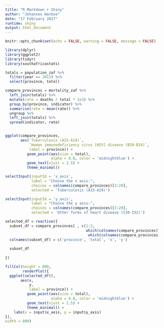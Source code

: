 ```yaml
---
title: "R Markdown + Shiny"
author: "Johannes Harmse"
date: "17 February 2017"
runtime: shiny
output: html_document
---
```


```r
knitr::opts_chunk$set(echo = FALSE, warning = FALSE, message = FALSE)
```

```r
library(dplyr)
library(ggplot2)
library(tidyr)
library(southafricastats)

totals = population_zaf %>% 
  filter(year == 2013) %>% 
  select(province, total)

compare_provinces = mortality_zaf %>% 
  left_join(totals) %>% 
  mutate(rate = deaths / total * 1e3) %>% 
  group_by(province, indicator) %>% 
  summarise(rate = mean(rate)) %>% 
  ungroup %>%
  left_join(totals) %>% 
  spread(indicator, rate)
  

```

```r
ggplot(compare_provinces, 
       aes(`Tuberculosis (A15-A19)`, 
           `Human immunodeficiency virus [HIV] disease (B20-B24)`, 
           label = province)) + 
          geom_point(aes(size = total), 
                     alpha = 0.8, color = 'midnightblue') + 
          geom_text(vjust = 2.5) + 
          theme_minimal()
```
```r
selectInput(inputId = 'x_axis', 
            label = "Choose the x axis:", 
            choices = colnames(compare_provinces)[3:20], 
            selected = 'Tuberculosis (A15-A19)')
```

```r
selectInput(inputId = 'y_axis', 
            label = "Choose the y axis:", 
            choices = colnames(compare_provinces)[3:20], 
            selected = 'Other forms of heart disease (I30-I52)')
```

```r
selected_df = reactive({
  subset_df = compare_provinces[ , c(1:2, 
                                     which(colnames(compare_provinces) == input$x_axis), 
                                      which(colnames(compare_provinces) == input$y_axis))]
  colnames(subset_df) = c('province', 'total', 'x', 'y')
  
  subset_df
  
})
```

```r
fillCol(height = 800, 
        renderPlot({
  ggplot(selected_df(), 
       aes(x, 
           y, 
           label = province)) + 
          geom_point(aes(size = total), 
                     alpha = 0.8, color = 'midnightblue') + 
          geom_text(vjust = 2.5) + 
          theme_minimal() + 
    labs(x = input$x_axis, y = input$y_axis)
}), 
width = 800)
```



